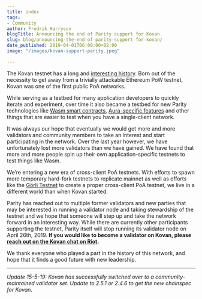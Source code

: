 ```yaml
---
title: index
tags:
- Community
author: Fredrik Harryson
blogTitle: Announcing the end of Parity support for Kovan
slug: blog/announcing-the-end-of-parity-support-for-kovan/
date_published: 2019-04-01T06:00:00+02:00
image: "/images/kovan-support-parity.jpeg"

---
```

The Kovan testnet has a long and [interesting history](https://github.com/kovan-testnet/proposal). Born out of the necessity to get away from a trivially attackable Ethereum PoW testnet, Kovan was one of the first public PoA networks.

While serving as a testbed for many application developers to quickly iterate and experiment, over time it also became a testbed for new Parity technologies like [Wasm smart contracts](https://wiki.parity.io/WebAssembly-Links.html), [Aura-specific features](https://wiki.parity.io/Aura) and other things that are easier to test when you have a single-client network.

It was always our hope that eventually we would get more and more validators and community members to take an interest and start participating in the network. Over the last year however, we have unfortunately lost more validators than we have gained. We have found that more and more people spin up their own application-specific testnets to test things like Wasm.

We’re entering a new era of cross-client PoA testnets. With efforts to spawn more temporary hard-fork testnets to replicate mainnet as well as efforts like the [Görli Testnet](https://goerli.net/) to create a proper cross-client PoA testnet, we live in a different world than when Kovan started.

Parity has reached out to multiple former validators and new parties that may be interested in running a validator node and taking stewardship of the testnet and we hope that someone will step up and take the network forward in an interesting way. While there are currently other participants supporting the testnet, Parity itself will stop running its validator node on April 26th, 2019. **If you would like to become a validator on Kovan, please** [**reach out on the Kovan chat on Riot**](https://matrix.to/#/!YWaJgYmAkBCFLyMSec:matrix.parity.io?via=matrix.parity.io)**.**

We thank everyone who played a part in the history of this network, and hope that it finds a good future with new leadership.

***

_Update 15-5-19: Kovan has successfully switched over to a community-maintained validator set. Update to 2.5.1 or 2.4.6 to get the new chainspec for Kovan._